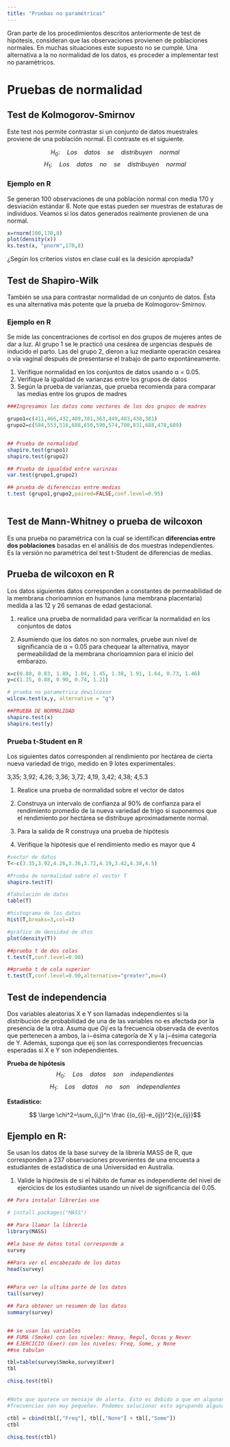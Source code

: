 ```yaml
---
title: "Pruebas no paramétricas"
---
```


Gran parte de los procedimientos descritos anteriormente de test de hipótesis, consideran que las observaciones provienen de poblaciones normales. En muchas situaciones este supuesto no se cumple. Una alternativa a la no normalidad de los datos, es proceder a implementar test no paramétricos.

# Pruebas de normalidad

## Test de Kolmogorov-Smirnov
Este test nos permite contrastar si un conjunto de datos muestrales proviene de una población normal. 
El contraste es el siguiente.

$$H_0:  \quad Los\quad datos\quad se\quad distribuyen \quad normal$$
$$H_1:  \quad Los\quad datos\quad no \quad se\quad distribuyen \quad normal$$

### Ejemplo en R

Se generan 100 observaciones de una población normal con media 170 y desviación estándar 8. Note que estas pueden ser muestras de estaturas de individuos. Veamos si los datos generados realmente provienen de una normal.

```r

x=rnorm(100,170,8)
plot(density(x))
ks.test(x, "pnorm",170,8)

```
¿Según los criterios vistos en clase cuál es la desición apropiada?

## Test de Shapiro-Wilk
También se usa para contrastar normalidad de un conjunto de datos. Ésta es una alternativa más potente que la prueba de Kolmogorov-Smirnov.

### Ejemplo en R

Se mide las concentraciones de cortisol en dos grupos de mujeres antes de dar a luz. Al grupo 1 se le practicó una cesárea de urgencias después de inducido el parto. Las del grupo 2, dieron a luz mediante operación cesárea o vía vaginal después de presentarse el trabajo de parto expontáneamente.

1. Verifique normalidad en los conjuntos de datos usando α = 0.05.
2. Verifique la igualdad de varianzas entre los grupos de datos
3. Según la prueba de varianzas, que prueba recomienda para comparar las medias entre los grupos de madres



```r

###Ingresamos los datos como vectores de los dos grupos de madres

grupo1=c(411,466,432,409,381,363,449,483,438,381)
grupo2=c(584,553,516,688,650,590,574,700,831,688,478,689)         


## Prueba de normalidad
shapiro.test(grupo1)
shapiro.test(grupo2)

## Prueba de igualdad entre varinzas
var.test(grupo1,grupo2)

## prueba de diferencias entre medias
t.test (grupo1,grupo2,paired=FALSE,conf.level=0.95)
         
```



## Test de Mann-Whitney o prueba de wilcoxon
Es una prueba no paramétrica con la cual se identifican **diferencias entre dos poblaciones** basadas en el análisis de dos muestras independientes. Es la versión no paramétrica del test t-Student de diferencias de medias.

## Prueba de wilcoxon en R
Los datos siguientes datos corresponden a constantes de permeabilidad de la membrana chorioamnion en humanos (una membrana placentaria) medida a las 12 y 26 semanas de edad gestacional.


1. realice una prueba de normalidad para verificar la normalidad en los conjuntos de datos

2. Asumiendo que los datos no son normales, pruebe aun nivel de significancia de α = 0.05 para chequear la alternativa, mayor permeabilidad de la membrana chorioamnion para el inicio del embarazo.

```r

x=c(0.80, 0.83, 1.89, 1.04, 1.45, 1.38, 1.91, 1.64, 0.73, 1.46)
y=c(1.15, 0.88, 0.90, 0.74, 1.21)

# prueba no parametrica dewilcoxon
wilcox.test(x,y, alternative = "g")

##PRUEBA DE NORMALIDAD
shapiro.test(x)
shapiro.test(y)


```


### Prueba t-Student en R

Los siguientes datos corresponden al rendimiento por hectárea de cierta nueva variedad de trigo, medido en 9 lotes experimentales: 

3,35; 3,92; 4,26; 3,36; 3,72; 4,19, 3,42; 4,38; 4,5.3

1. Realice una prueba de normalidad sobre el vector de datos

2. Construya un intervalo de confianza al 90% de confianza para el rendimiento promedio de la nueva variedad de trigo si suponemos que el rendimiento por hectárea se distribuye aproximadamente normal.

3. Para la salida de R construya una prueba de hipótesis

4. Verifique la hipótesis que el rendimiento medio es mayor que 4



```r

#vector de datos
T<-c(3.35,3.92,4.26,3.36,3.72,4.19,3.42,4.38,4.5)

#Prueba de normalidad sobre el vector T
shapiro.test(T)

#Tabulación de datos
table(T)

#histograma de los datos
hist(T,breaks=3,col=4)

#gráfico de densidad de dtos
plot(density(T))

##prueba t de dos colas
t.test(T,conf.level=0.90)

##prueba t de cola superior
t.test(T,conf.level=0.90,alternative="greater",mu=4)

```


## Test de independencia

Dos variables aleatorias X e Y son llamadas independientes si la distribución de probabilidad de una de las variables no es afectada por la presencia de la otra.
Asuma que $Oij$ es la frecuencia observada de eventos que pertenecen a ambos, la i−ésima categoría de X y la j−ésima categoría de Y. Además, suponga que eij son las correspondientes frecuencias esperadas si X e Y son independientes.

**Prueba de hipótesis**
$$H_0:  \quad Los\quad datos\quad son \quad independientes$$
$$H_1:  \quad Los\quad datos\quad no \quad son \quad independientes$$


**Estadístico:**

$$ \large \chi^2=\sum_{i,j}^n \frac {(o_{ij}-e_{ij})^2}{e_{ij}}$$



## Ejemplo en R:

Se usan los datos de la base survey de la librería MASS de R, que corresponden a 237 observaciones provenientes de una encuesta a estudiantes de estadística de una Universidad en Australia.

1. Valide la hipótesis de si el hábito de fumar es independiente del nivel de ejercicios de los
estudiantes usando un nivel de significancia del 0.05.

```r

## Para instalar librerías use

# install.packages("MASS")

## Para llamar la librería
library(MASS)

##la base de datos total corresponde a 
survey

##Para ver el encabezado de los datos
head(survey)


##Para ver la ultima parte de los datos
tail(survey)

## Para obtener un resumen de los datos
summary(survey)


## se usan las variables
## FUMA (Smoke) con los niveles: Heavy, Regul, Occas y Never 
## EJERCICIO (Exer) con los niveles: Freq, Some, y None
##se tabulan

tbl=table(survey$Smoke,survey$Exer)
tbl

chisq.test(tbl)


#Note que aparece un mensaje de alerta. Esto es debido a que en algunas celdas las
#frecuencias son muy pequeñas. Podemos solucionar esto agrupando algunas columnas.

ctbl = cbind(tbl[,"Freq"], tbl[,"None"] + tbl[,"Some"])
ctbl

chisq.test(ctbl)


```

